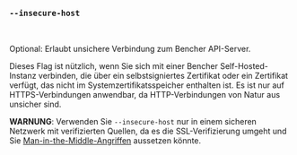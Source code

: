### `--insecure-host`

<br />

Optional: Erlaubt unsichere Verbindung zum Bencher API-Server.

Dieses Flag ist nützlich, wenn Sie sich mit einer Bencher Self-Hosted-Instanz
verbinden, die über ein selbstsigniertes Zertifikat oder ein Zertifikat verfügt, das nicht im Systemzertifikatsspeicher enthalten ist. Es ist nur auf HTTPS-Verbindungen anwendbar, da HTTP-Verbindungen von Natur aus unsicher sind.

**WARNUNG**: Verwenden Sie `--insecure-host` nur in einem sicheren Netzwerk mit verifizierten Quellen,
da es die SSL-Verifizierung umgeht und Sie [Man-in-the-Middle-Angriffen][wikipedia mitm] aussetzen könnte.

[wikipedia mitm]: https://de.wikipedia.org/wiki/Man-in-the-Middle-Angriff
